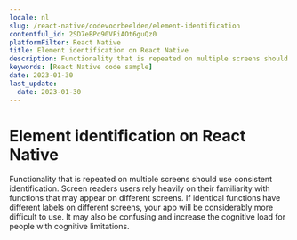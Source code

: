 ```yaml
---
locale: nl
slug: /react-native/codevoorbeelden/element-identification
contentful_id: 2SD7eBPo90VFiAOt6guQz0
platformFilter: React Native
title: Element identification on React Native
description: Functionality that is repeated on multiple screens should use consistent identification.
keywords: [React Native code sample]
date: 2023-01-30
last_update:
  date: 2023-01-30
---
```


# Element identification on React Native

Functionality that is repeated on multiple screens should use consistent identification. Screen readers users rely heavily on their familiarity with functions that may appear on different screens. If identical functions have different labels on different screens, your app will be considerably more difficult to use. It may also be confusing and increase the cognitive load for people with cognitive limitations.

<CodeSample id="element-identification" locale="nl" platform="react native"/>
